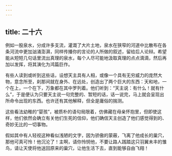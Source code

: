 ```yaml
---
---
---
```

title: 二十六
---

例如一股泉水，分成许多支流，灌溉了大片土地，泉水在狭窄的河道中比散布在各条河流中更加汹涌澎湃，同样传播你的言论的人所做的叙述，留给后人论辩。希望能从短短几句话里流出真理的泉水，每个人尽可能地汲取真理的点点滴滴，然后再加以发挥，将其演化为鸿篇巨作。

有些人读到或听到这些话，设想天主具有人相，或像一个具有无穷威力的庞然大物，意念所至，刹那间就在身外、在远处，创造出了两个巨大的东西：天和地，一个在上，一个在下，万象都在其中罗列着。他们听到：“天主说：有什么！就有什么”，于是便认为只要天主说一句完整的、暂短的话，话一说完，马上就会呈现出所命令出现的东西。也许还有其他解释，但全是庸俗的揣测。

这些看法幼稚的“婴孩”，被质朴的语句局限着，仿佛藏在母亲怀抱里，但即使这样，他们依然会确立有关他们生死的信仰，他们确信天主创造了他们感觉得到的、奇妙无比的一切事物。

假如其中有人轻视这种看似浅陋的文字，因为骄傲的蒙蔽，飞离了他成长的巢穴，那他可真可怜！他沉沦了！主啊，请你怜悯他，不要让路人践踏这只羽翼未丰的雏鸟，请让天使将他送回原来的巢穴，让他生活下去，直到能够自由飞翔！